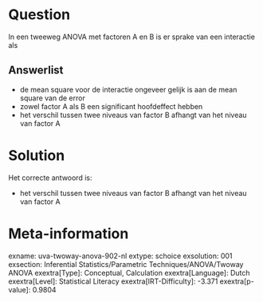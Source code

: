 Question
========

In een tweeweg ANOVA met factoren A en B is er sprake van een interactie
als


Answerlist
----------

* de mean square voor de interactie ongeveer gelijk is aan de mean square van de error
* zowel factor A als B een significant hoofdeffect hebben
* het verschil tussen twee niveaus van factor B afhangt van het niveau van factor A

Solution
========

Het correcte antwoord is: 

* het verschil tussen twee niveaus van factor B afhangt van het niveau van factor A

Meta-information
================
exname: uva-twoway-anova-902-nl
extype: schoice
exsolution: 001
exsection: Inferential Statistics/Parametric Techniques/ANOVA/Twoway ANOVA
exextra[Type]: Conceptual, Calculation
exextra[Language]: Dutch
exextra[Level]: Statistical Literacy
exextra[IRT-Difficulty]: -3.371
exextra[p-value]: 0.9804
